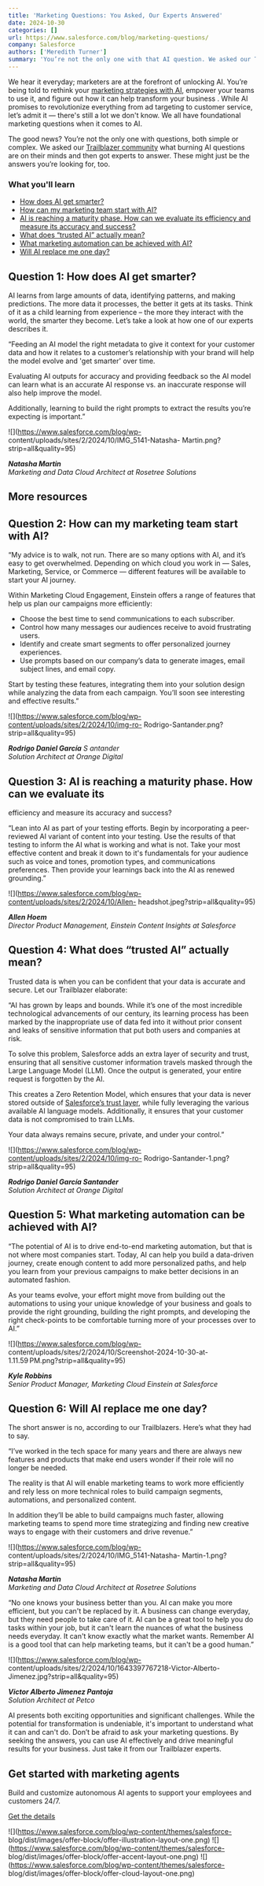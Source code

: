 ```yaml
---
title: 'Marketing Questions: You Asked, Our Experts Answered'
date: 2024-10-30
categories: []
url: https://www.salesforce.com/blog/marketing-questions/
company: Salesforce
authors: ['Meredith Turner']
summary: 'You’re not the only one with that AI question. We asked our Trailblazer community what burning AI questions are on their minds and then got experts to answer.'
---
```



We hear it everyday; marketers are at the forefront of unlocking AI. You’re
being told to rethink your [marketing strategies with
AI](https://www.salesforce.com/blog/marketing-agents/), empower your teams to
use it, and figure out how it can help transform your business . While AI
promises to revolutionize everything from ad targeting to customer service,
let’s admit it — there's still a lot we don't know. We all have foundational
marketing questions when it comes to AI.

The good news? You’re not the only one with questions, both simple or complex.
We asked our [Trailblazer
community](https://trailhead.salesforce.com/en/trailblazercommunity) what
burning AI questions are on their minds and then got experts to answer. These
might just be the answers you’re looking for, too.

### What you'll learn

  * [How does AI get smarter?](https://www.salesforce.com/blog/category/ai/feed/?bc=HL#How-does-AI-get-smarter)
  * [How can my marketing team start with AI?](https://www.salesforce.com/blog/category/ai/feed/?bc=HL#How-can-my-marketing-team-start-with-AI)
  * [AI is reaching a maturity phase. How can we evaluate its efficiency and measure its accuracy and success?](https://www.salesforce.com/blog/category/ai/feed/?bc=HL#AI-is-reaching-a-maturity-phase.-How-can-we-evaluate-its-efficiency-and-measure-its-accuracy-and-success)
  * [What does “trusted AI” actually mean?](https://www.salesforce.com/blog/category/ai/feed/?bc=HL#What-does-“trusted-AI”-actually-mean)
  * [What marketing automation can be achieved with AI?](https://www.salesforce.com/blog/category/ai/feed/?bc=HL#What-marketing-automation-can-be-achieved-with-AI)
  * [Will AI replace me one day?](https://www.salesforce.com/blog/category/ai/feed/?bc=HL#Will-AI-replace-me-one-day)

## Question 1: How does AI get smarter?

AI learns from large amounts of data, identifying patterns, and making
predictions. The more data it processes, the better it gets at its tasks.
Think of it as a child learning from experience – the more they interact with
the world, the smarter they become. Let’s take a look at how one of our
experts describes it.

“Feeding an AI model the right metadata to give it context for your customer
data and how it relates to a customer’s relationship with your brand will help
the model evolve and 'get smarter' over time.

Evaluating AI outputs for accuracy and providing feedback so the AI model can
learn what is an accurate AI response vs. an inaccurate response will also
help improve the model.

Additionally, learning to build the right prompts to extract the results
you’re expecting is important.”

![](https://www.salesforce.com/blog/wp-
content/uploads/sites/2/2024/10/IMG_5141-Natasha-
Martin.png?strip=all&quality=95)

_**Natasha Martin**_  
 _Marketing and Data Cloud Architect at Rosetree Solutions_

##  More resources

## Question 2: How can my marketing team start with AI?

“My advice is to walk, not run. There are so many options with AI, and it’s
easy to get overwhelmed. Depending on which cloud you work in — Sales,
Marketing, Service, or Commerce — different features will be available to
start your AI journey.

Within Marketing Cloud Engagement, Einstein offers a range of features that
help us plan our campaigns more efficiently:

  * Choose the best time to send communications to each subscriber.
  * Control how many messages our audiences receive to avoid frustrating users.
  * Identify and create smart segments to offer personalized journey experiences.
  * Use prompts based on our company’s data to generate images, email subject lines, and email copy.

Start by testing these features, integrating them into your solution design
while analyzing the data from each campaign. You’ll soon see interesting and
effective results.”

![](https://www.salesforce.com/blog/wp-content/uploads/sites/2/2024/10/img-ro-
Rodrigo-Santander.png?strip=all&quality=95)

**_Rodrigo Daniel García_** _S_ _antander_  
 _Solution Architect at Orange Digital_

## Question 3: AI is reaching a maturity phase. How can we evaluate its
efficiency and measure its accuracy and success?

“Lean into AI as part of your testing efforts. Begin by incorporating a peer-
reviewed AI variant of content into your testing. Use the results of that
testing to inform the AI what is working and what is not. Take your most
effective content and break it down to it's fundamentals for your audience
such as voice and tones, promotion types, and communications preferences. Then
provide your learnings back into the AI as renewed grounding.”

![](https://www.salesforce.com/blog/wp-content/uploads/sites/2/2024/10/Allen-
headshot.jpeg?strip=all&quality=95)

_**Allen Hoem**_  
 _Director Product Management, Einstein Content Insights at Salesforce_

## Question 4: What does “trusted AI” actually mean?

Trusted data is when you can be confident that your data is accurate and
secure. Let our Trailblazer elaborate:

“AI has grown by leaps and bounds. While it’s one of the most incredible
technological advancements of our century, its learning process has been
marked by the inappropriate use of data fed into it without prior consent and
leaks of sensitive information that put both users and companies at risk.

To solve this problem, Salesforce adds an extra layer of security and trust,
ensuring that all sensitive customer information travels masked through the
Large Language Model (LLM). Once the output is generated, your entire request
is forgotten by the AI.

This creates a Zero Retention Model, which ensures that your data is never
stored outside of [Salesforce’s trust
layer](https://www.salesforce.com/artificial-intelligence/trusted-ai/), while
fully leveraging the various available AI language models. Additionally, it
ensures that your customer data is not compromised to train LLMs.

Your data always remains secure, private, and under your control.”

![](https://www.salesforce.com/blog/wp-content/uploads/sites/2/2024/10/img-ro-
Rodrigo-Santander-1.png?strip=all&quality=95)

_**Rodrigo Daniel García Santander**_  
 _Solution Architect at Orange Digital_

## Question 5: What marketing automation can be achieved with AI?

“The potential of AI is to drive end-to-end marketing automation, but that is
not where most companies start. Today, AI can help you build a data-driven
journey, create enough content to add more personalized paths, and help you
learn from your previous campaigns to make better decisions in an automated
fashion.

As your teams evolve, your effort might move from building out the automations
to using your unique knowledge of your business and goals to provide the right
grounding, building the right prompts, and developing the right check-points
to be comfortable turning more of your processes over to AI.”

![](https://www.salesforce.com/blog/wp-
content/uploads/sites/2/2024/10/Screenshot-2024-10-30-at-1.11.59 PM.png?strip=all&quality=95)

_**Kyle Robbins**_  
 _Senior Product Manager, Marketing Cloud Einstein at Salesforce_

## Question 6: Will AI replace me one day?

The short answer is no, according to our Trailblazers. Here’s what they had to
say.

“I’ve worked in the tech space for many years and there are always new
features and products that make end users wonder if their role will no longer
be needed.

The reality is that AI will enable marketing teams to work more efficiently
and rely less on more technical roles to build campaign segments, automations,
and personalized content.

In addition they’ll be able to build campaigns much faster, allowing marketing
teams to spend more time strategizing and finding new creative ways to engage
with their customers and drive revenue.”

![](https://www.salesforce.com/blog/wp-
content/uploads/sites/2/2024/10/IMG_5141-Natasha-
Martin-1.png?strip=all&quality=95)

_**Natasha Martin**_  
 _Marketing and Data Cloud Architect at Rosetree Solutions_

“No one knows your business better than you. AI can make you more efficient,
but you can't be replaced by it. A business can change everyday, but they need
people to take care of it. AI can be a great tool to help you do tasks within
your job, but it can't learn the nuances of what the business needs everyday.
It can't know exactly what the market wants. Remember AI is a good tool that
can help marketing teams, but it can't be a good human.”

![](https://www.salesforce.com/blog/wp-
content/uploads/sites/2/2024/10/1643397767218-Victor-Alberto-
Jimenez.jpg?strip=all&quality=95)

_**Victor Alberto Jimenez Pantoja**_  
 _Solution Architect at Petco_

AI presents both exciting opportunities and significant challenges. While the
potential for transformation is undeniable, it's important to understand what
it can and can't do. Don’t be afraid to ask your marketing questions. By
seeking the answers, you can use AI effectively and drive meaningful results
for your business. Just take it from our Trailblazer experts.

## Get started with marketing agents

Build and customize autonomous AI agents to support your employees and
customers 24/7.

[Get the details](https://www.salesforce.com/agentforce/)

![](https://www.salesforce.com/blog/wp-content/themes/salesforce-
blog/dist/images/offer-block/offer-illustration-layout-one.png)
![](https://www.salesforce.com/blog/wp-content/themes/salesforce-
blog/dist/images/offer-block/offer-accent-layout-one.png)
![](https://www.salesforce.com/blog/wp-content/themes/salesforce-
blog/dist/images/offer-block/offer-cloud-layout-one.png)

